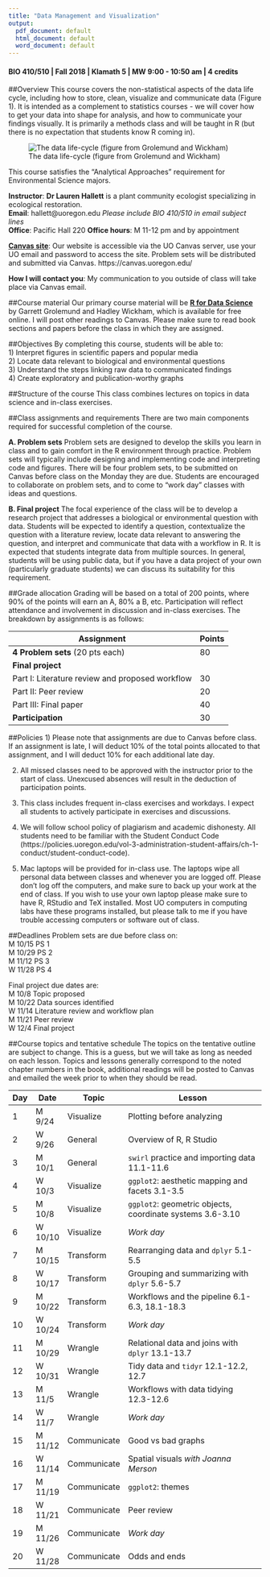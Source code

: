 ```yaml
---
title: "Data Management and Visualization"
output:
  pdf_document: default
  html_document: default
  word_document: default
---
```

#### BIO 410/510 | Fall 2018 | Klamath 5 | MW 9:00 - 10:50 am | 4 credits

##Overview
This course covers the non-statistical aspects of the data life cycle, including how to store, clean, visualize and communicate data (Figure 1). It is intended as a complement to statistics courses - we will cover how to get your data into shape for analysis, and how to communicate your findings visually. It is primarily a methods class and will be taught in R (but there is no expectation that students know R coming in).

![The data life-cycle (figure from Grolemund and Wickham)](data-science-explore.png)
 
This course satisfies the "Analytical Approaches" requirement for Environmental Science majors. 

**Instructor**: **Dr Lauren Hallett** is a plant community ecologist specializing in ecological restoration.  
**Email**: hallett@uoregon.edu *Please include BIO 410/510 in email subject lines*  
**Office**: Pacific Hall 220
**Office hours**: M 11-12 pm and by appointment 


[**Canvas site**](https://canvas.uoregon.edu/courses/119970): Our website is accessible via the UO Canvas server, use your UO email and password to access the site. Problem sets will be distributed and submitted via Canvas. https://canvas.uoregon.edu/

**How I will contact you**: My communication to you outside of class will take place via Canvas email. 

##Course material
Our primary course material will be [**R for Data Science**](http://r4ds.had.co.nz/) by Garrett Grolemund and Hadley Wickham, which is available for free online. I will post other readings to Canvas. Please make sure to read book sections and papers before the class in which they are assigned. 

##Objectives
By completing this course, students will be able to:  
1) Interpret figures in scientific papers and popular media  
2) Locate data relevant to biological and environmental questions  
3) Understand the steps linking raw data to communicated findings  
4) Create exploratory and publication-worthy graphs  

##Structure of the course
This class combines lectures on topics in data science and in-class exercises.

##Class assignments and requirements
There are two main components required for successful completion of the course.

**A. Problem sets** Problem sets are designed to develop the skills you learn in class and to gain comfort in the R environment through practice. Problem sets will typically include designing and implementing code and interpreting code and figures. There will be four problem sets, to be submitted on Canvas before class on the Monday they are due. Students are encouraged to collaborate on problem sets, and to come to "work day" classes with ideas and questions.

**B. Final project** The focal experience of the class will be to develop a research project that addresses a biological or environmental question with data. Students will be expected to identify a question, contextualize the question with a literature review, locate data relevant to answering the question, and interpret and communicate that data with a workflow in R. It is expected that students integrate data from multiple sources. In general, students will be using public data, but if you have a data project of your own (particularly graduate students) we can discuss its suitability for this requirement. 

##Grade allocation
Grading will be based on a total of 200 points, where 90% of the points will earn an A, 80% a B, etc. Participation will reflect attendance and involvement in discussion and in-class exercises. The breakdown by assignments is as follows: 

Assignment| Points  
---|---
**4 Problem sets** (20 pts each) | 80 
**Final project**|
Part I: Literature review and proposed workflow | 30 
Part II: Peer review | 20 
Part III: Final paper | 40 
**Participation** | 30 


##Policies
1) Please note that assignments are due to Canvas before class. If an assignment is late, I will deduct 10% of the total points allocated to that assignment, and I will deduct 10% for each additional late day.

2) All missed classes need to be approved with the instructor prior to the start of class. Unexcused absences will result in the deduction of participation points. 

3) This class includes frequent in-class exercises and workdays. I expect all students to actively participate in exercises and discussions. 

4) We will follow school policy of plagiarism and academic dishonesty. All students need to be familiar with the Student Conduct Code (https://policies.uoregon.edu/vol-3-administration-student-affairs/ch-1-conduct/student-conduct-code).

5) Mac laptops will be provided for in-class use. The laptops wipe all personal data between classes and whenever you are logged off. Please don't log off the computers, and make sure to back up your work at the end of class. If you wish to use your own laptop please make sure to have R, RStudio and TeX installed. Most UO computers in computing labs have these programs installed, but please talk to me if you have trouble accessing computers or software out of class.

##Deadlines
Problem sets are due before class on:  
M 10/15 PS 1  
M 10/29 PS 2  
M 11/12 PS 3  
W 11/28 PS 4  

Final project due dates are:  
M 10/8 Topic proposed  
M 10/22 Data sources identified  
W 11/14 Literature review and workflow plan  
M 11/21 Peer review  
W 12/4 Final project  

##Course topics and tentative schedule
The topics on the tentative outline are subject to change. This is a guess, but we will take as long as needed on each lesson. Topics and lessons generally correspond to the noted chapter numbers in the book, additional readings will be posted to Canvas and emailed the week prior to when they should be read. 

Day | Date | Topic | Lesson 
------|-------|------------|-----------------------------------------
1 | M 9/24 | Visualize | Plotting before analyzing  
2 | W 9/26 | General   | Overview of R, R Studio  
3 | M 10/1 | General | `swirl` practice and importing data 11.1-11.6 
4 | W 10/3 | Visualize | `ggplot2`: aesthetic mapping and facets 3.1-3.5  
5 | M 10/8 | Visualize | `ggplot2`: geometric objects, coordinate systems 3.6-3.10  
6 | W 10/10 | Visualize | _Work day_ 
7 | M 10/15 | Transform | Rearranging data and `dplyr` 5.1-5.5  
8 | W 10/17 | Transform | Grouping and summarizing with `dplyr` 5.6-5.7   
9 | M 10/22 | Transform | Workflows and the pipeline 6.1-6.3, 18.1-18.3  
10 | W 10/24 | Transform | _Work day_   
11 | M 10/29 | Wrangle | Relational data and joins with `dplyr` 13.1-13.7  
12 | W 10/31 | Wrangle | Tidy data and `tidyr` 12.1-12.2, 12.7  
13 | M 11/5 | Wrangle | Workflows with data tidying 12.3-12.6  
14 | W 11/7 | Wrangle | _Work day_  
15 | M 11/12 | Communicate | Good vs bad graphs  
16 | W 11/14 | Communicate | Spatial visuals _with Joanna Merson_ 
17 | M 11/19 | Communicate | `ggplot2`: themes  
18 | W 11/21 | Communicate | Peer review   
19 | M 11/26 | Communicate | _Work day_  
20 | W 11/28 | Communicate | Odds and ends  



